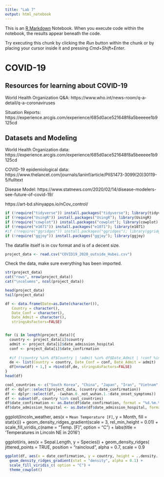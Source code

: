 ```yaml
---
title: "Lab 7"
output: html_notebook
---
```


This is an [R Markdown](http://rmarkdown.rstudio.com) Notebook. When you execute code within the notebook, the results appear beneath the code. 

Try executing this chunk by clicking the *Run* button within the chunk or by placing your cursor inside it and pressing *Cmd+Shift+Enter*. 

# COVID-19

## Resources for learning about COVID-19

World Health Organization Q&A:
https://www.who.int/news-room/q-a-detail/q-a-coronaviruses

Situation Reports:
https://experience.arcgis.com/experience/685d0ace521648f8a5beeeee1b9125cd

## Datasets and Modeling

World Health Organization data: 
https://experience.arcgis.com/experience/685d0ace521648f8a5beeeee1b9125cd

COVID-19 epidemiological data: 
https://www.thelancet.com/journals/laninf/article/PIIS1473-3099(20)30119-5/fulltext

Disease Model:
https://www.statnews.com/2020/02/14/disease-modelers-see-future-of-covid-19/

https://art-bd.shinyapps.io/nCov_control/


```r
if (!require("tidyverse")) install.packages("tidyverse"); library(tidyverse)
if (!require("UsingR")) install.packages("UsingR"); library(UsingR)
if (!require("cowplot")) install.packages("cowplot"); library(cowplot)
if (!require("e1071")) install.packages("e1071"); library(e1071)  
#if (!require("ggridges")) install.packages("ggridges"); library(ggridges)  
if (!require("ggjoy")) install.packages("ggjoy"); library(ggjoy)  

```

The datafile itself is in csv format and is of a decent size.
```r
project_data <- read.csv("COVID19_2020_outside_Hubei.csv")
```

Check the data, make sure everything has been imported. 
```r
str(project_data)
cat("rows", nrow(project_data))
cat("\ncolumns", ncol(project_data))

head(project_data)
tail(project_data)
```

```r
df <- data.frame(Date=as.Date(character()),
   Country = character(), 
   Date_Conf = character(), 
   Date_Admit = character(),
   stringsAsFactors=FALSE) 


for (i in length(project_data)){
  country <- project_data[i]$country
  admit <- project_data[i]$date_admission_hospital
  conf <- project_data[i]$date_confirmation
  
  #if (!country %in% df$Country | !admit %in% df$Date_Admit | !conf %in% df$Date_Conf) {}
  de <- list(Country = country, Date_Conf = conf, Date_Admit = admit)
  df[nrow(df) + 1,] = rbind(df,de, stringsAsFactors=FALSE)
}
head(df)

```


```r
cool_countries <- c("South Korea", "China", "Japan", "Iran", "Vietnam", "Italy")
df <- dplyr::select(project_data, (country:date_confirmation))
df <- dplyr::select(df, -(wuhan.0._not_wuhan.1.:date_onset_symptoms))
df <- subset(df, country %in% cool_countries)
df$date_confirmation <- as.Date(df$date_confirmation, format = "%d.%m.%Y") 
df$date_admission_hospital <- as.Date(df$date_admission_hospital, format = "%d.%m.%Y")
```
ggplot(lincoln_weather, aes(x = `Mean Temperature [F]`, y = Month, fill = stat(x))) +
  geom_density_ridges_gradient(scale = 3, rel_min_height = 0.01) +
  scale_fill_viridis_c(name = "Temp. [F]", option = "C") +
  labs(title = 'Temperatures in Lincoln NE in 2016')
  
  ggplot(iris, aes(x = Sepal.Length, y = Species)) +
  geom_density_ridges(
    jittered_points = TRUE, position = "raincloud",
    alpha = 0.7, scale = 0.9

```r

ggplot(df, aes(x = date_confirmation, y = country, height = ..density.., fill = stat(density))) +
  geom_density_ridges_gradient(stat = "density", alpha = 0.1) +
  scale_fill_viridis_c( option = "C") +
  theme_cowplot()

  
```







